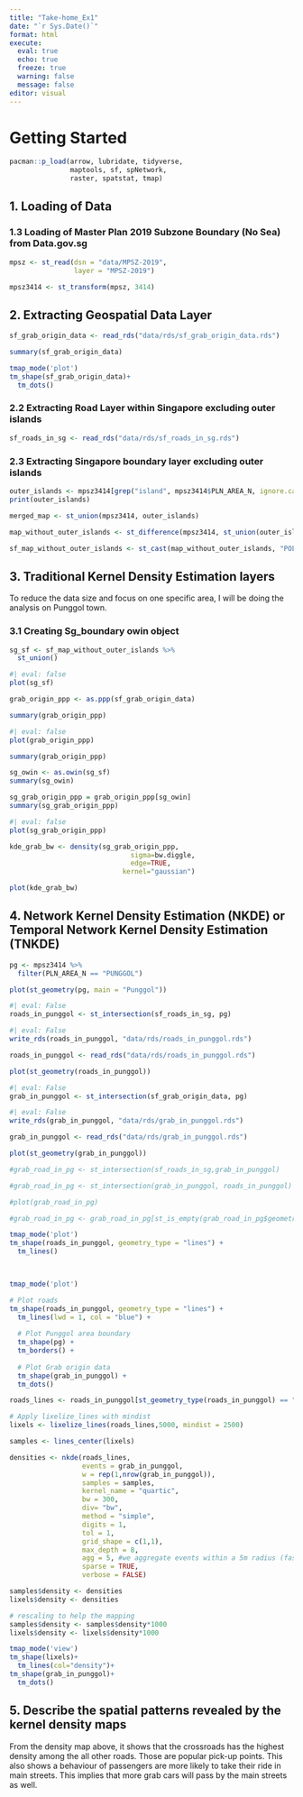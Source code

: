 ```yaml
---
title: "Take-home_Ex1"
date: "`r Sys.Date()`" 
format: html
execute:
  eval: true
  echo: true
  freeze: true
  warning: false
  message: false
editor: visual
---
```


# Getting Started

```r
pacman::p_load(arrow, lubridate, tidyverse,
               maptools, sf, spNetwork, 
               raster, spatstat, tmap)
```

## 1. Loading of Data

### 1.3 Loading of Master Plan 2019 Subzone Boundary (No Sea) from Data.gov.sg

```r
mpsz <- st_read(dsn = "data/MPSZ-2019", 
                layer = "MPSZ-2019")
```

```r
mpsz3414 <- st_transform(mpsz, 3414)
```

## 2. Extracting Geospatial Data Layer

```r
sf_grab_origin_data <- read_rds("data/rds/sf_grab_origin_data.rds")
```

```r
summary(sf_grab_origin_data)
```

```r
tmap_mode('plot')
tm_shape(sf_grab_origin_data)+
  tm_dots()
```

### 2.2 Extracting Road Layer within Singapore excluding outer islands

```r
sf_roads_in_sg <- read_rds("data/rds/sf_roads_in_sg.rds")
```

### 2.3 Extracting Singapore boundary layer excluding outer islands

```r
outer_islands <- mpsz3414[grep("island", mpsz3414$PLN_AREA_N, ignore.case = TRUE), ]
print(outer_islands)
```

```r
merged_map <- st_union(mpsz3414, outer_islands)
```

```r
map_without_outer_islands <- st_difference(mpsz3414, st_union(outer_islands))
```

```r
sf_map_without_outer_islands <- st_cast(map_without_outer_islands, "POLYGON")
```

## 3. Traditional Kernel Density Estimation layers

To reduce the data size and focus on one specific area, I will be doing the analysis on Punggol town.

### 3.1 Creating Sg_boundary owin object

```r
sg_sf <- sf_map_without_outer_islands %>% 
  st_union()
```

```r
#| eval: false
plot(sg_sf)
```

```r
grab_origin_ppp <- as.ppp(sf_grab_origin_data)
```

```r
summary(grab_origin_ppp)
```

```r
#| eval: false
plot(grab_origin_ppp)
```

```r
summary(grab_origin_ppp)
```

```r
sg_owin <- as.owin(sg_sf) 
summary(sg_owin)
```

```r
sg_grab_origin_ppp = grab_origin_ppp[sg_owin]
summary(sg_grab_origin_ppp)
```

```r
#| eval: false
plot(sg_grab_origin_ppp)
```

```r
kde_grab_bw <- density(sg_grab_origin_ppp,
                              sigma=bw.diggle,
                              edge=TRUE,
                            kernel="gaussian") 

```

```r
plot(kde_grab_bw)
```

## 4. Network Kernel Density Estimation (NKDE) or Temporal Network Kernel Density Estimation (TNKDE)

```r
pg <- mpsz3414 %>%
  filter(PLN_AREA_N == "PUNGGOL")

```

```r
plot(st_geometry(pg, main = "Punggol"))
```

```r
#| eval: False
roads_in_punggol <- st_intersection(sf_roads_in_sg, pg)
```

```r
#| eval: False
write_rds(roads_in_punggol, "data/rds/roads_in_punggol.rds")
```

```r
roads_in_punggol <- read_rds("data/rds/roads_in_punggol.rds")
```

```r
plot(st_geometry(roads_in_punggol))
```

```r
#| eval: False
grab_in_punggol <- st_intersection(sf_grab_origin_data, pg)

```

```r
#| eval: False
write_rds(grab_in_punggol, "data/rds/grab_in_punggol.rds")

```

```r
grab_in_punggol <- read_rds("data/rds/grab_in_punggol.rds")
```

```r
plot(st_geometry(grab_in_punggol))
```

```r
#grab_road_in_pg <- st_intersection(sf_roads_in_sg,grab_in_punggol)
```

```r
#grab_road_in_pg <- st_intersection(grab_in_punggol, roads_in_punggol)
```

```r
#plot(grab_road_in_pg)
```

```r
#grab_road_in_pg <- grab_road_in_pg[st_is_empty(grab_road_in_pg$geometry) == FALSE, ]

```

```r
tmap_mode('plot')
tm_shape(roads_in_punggol, geometry_type = "lines") + 
  tm_lines()

  
```

```r
tmap_mode('plot')

# Plot roads
tm_shape(roads_in_punggol, geometry_type = "lines") + 
  tm_lines(lwd = 1, col = "blue") +
  
  # Plot Punggol area boundary
  tm_shape(pg) +
  tm_borders() +
  
  # Plot Grab origin data
  tm_shape(grab_in_punggol) +
  tm_dots()
```


```r
roads_lines <- roads_in_punggol[st_geometry_type(roads_in_punggol) == "LINESTRING", ]

# Apply lixelize_lines with mindist
lixels <- lixelize_lines(roads_lines,5000, mindist = 2500)
```

```r
samples <- lines_center(lixels)
```

```r
densities <- nkde(roads_lines, 
                  events = grab_in_punggol,
                  w = rep(1,nrow(grab_in_punggol)),
                  samples = samples,
                  kernel_name = "quartic",
                  bw = 300, 
                  div= "bw", 
                  method = "simple", 
                  digits = 1, 
                  tol = 1,
                  grid_shape = c(1,1), 
                  max_depth = 8,
                  agg = 5, #we aggregate events within a 5m radius (faster calculation)
                  sparse = TRUE,
                  verbose = FALSE)
```

```r
samples$density <- densities
lixels$density <- densities
```

```r
# rescaling to help the mapping
samples$density <- samples$density*1000
lixels$density <- lixels$density*1000
```

```r
tmap_mode('view')
tm_shape(lixels)+
  tm_lines(col="density")+
tm_shape(grab_in_punggol)+
  tm_dots()
```


## 5. Describe the spatial patterns revealed by the kernel density maps

From the density map above, it shows that the crossroads has the highest density among the all other roads. Those are popular pick-up points. This also shows a behaviour of passengers are more likely to take their ride in main streets. This implies that more grab cars will pass by the main streets as well.
